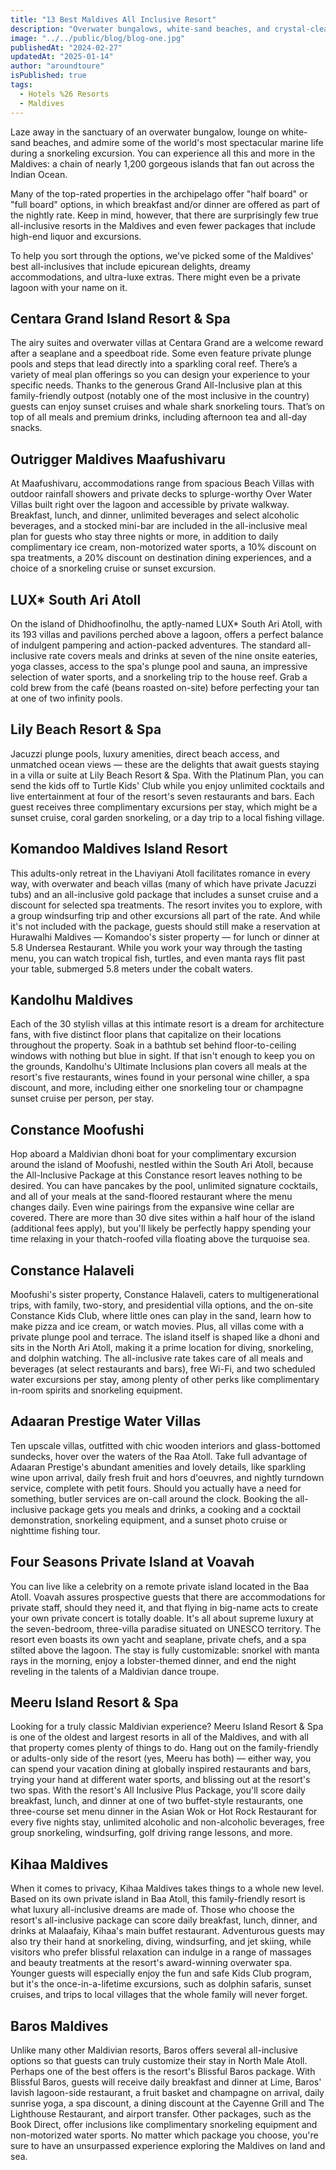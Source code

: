 ```yaml
---
title: "13 Best Maldives All Inclusive Resort"
description: "Overwater bungalows, white-sand beaches, and crystal-clear lagoons are even better with a no-hassle all-inclusive package."
image: "../../public/blog/blog-one.jpg"
publishedAt: "2024-02-27"
updatedAt: "2025-01-14"
author: "aroundtoure"
isPublished: true
tags:
  - Hotels %26 Resorts
  - Maldives
---
```


Laze away in the sanctuary of an overwater bungalow, lounge on white-sand beaches, and admire some of the world's most spectacular marine life during a snorkeling excursion. You can experience all this and more in the Maldives: a chain of nearly 1,200 gorgeous islands that fan out across the Indian Ocean.

Many of the top-rated properties in the archipelago offer "half board" or "full board" options, in which breakfast and/or dinner are offered as part of the nightly rate. Keep in mind, however, that there are surprisingly few true all-inclusive resorts in the Maldives and even fewer packages that include high-end liquor and excursions.

To help you sort through the options, we've picked some of the Maldives' best all-inclusives that include epicurean delights, dreamy accommodations, and ultra-luxe extras. There might even be a private lagoon with your name on it.

## Centara Grand Island Resort & Spa

The airy suites and overwater villas at Centara Grand are a welcome reward after a seaplane and a speedboat ride. Some even feature private plunge pools and steps that lead directly into a sparkling coral reef. There’s a variety of meal plan offerings so you can design your experience to your specific needs. Thanks to the generous Grand All-Inclusive plan at this family-friendly outpost (notably one of the most inclusive in the country) guests can enjoy sunset cruises and whale shark snorkeling tours. That’s on top of all meals and premium drinks, including afternoon tea and all-day snacks.

## Outrigger Maldives Maafushivaru

At Maafushivaru, accommodations range from spacious Beach Villas with outdoor rainfall showers and private decks to splurge-worthy Over Water Villas built right over the lagoon and accessible by private walkway. Breakfast, lunch, and dinner, unlimited beverages and select alcoholic beverages, and a stocked mini-bar are included in the all-inclusive meal plan for guests who stay three nights or more, in addition to daily complimentary ice cream, non-motorized water sports, a 10% discount on spa treatments, a 20% discount on destination dining experiences, and a choice of a snorkeling cruise or sunset excursion.

## LUX\* South Ari Atoll

On the island of Dhidhoofinolhu, the aptly-named LUX\* South Ari Atoll, with its 193 villas and pavilions perched above a lagoon, offers a perfect balance of indulgent pampering and action-packed adventures. The standard all-inclusive rate covers meals and drinks at seven of the nine onsite eateries, yoga classes, access to the spa's plunge pool and sauna, an impressive selection of water sports, and a snorkeling trip to the house reef. Grab a cold brew from the café (beans roasted on-site) before perfecting your tan at one of two infinity pools.

## Lily Beach Resort & Spa

Jacuzzi plunge pools, luxury amenities, direct beach access, and unmatched ocean views — these are the delights that await guests staying in a villa or suite at Lily Beach Resort & Spa. With the Platinum Plan, you can send the kids off to Turtle Kids' Club while you enjoy unlimited cocktails and live entertainment at four of the resort's seven restaurants and bars. Each guest receives three complimentary excursions per stay, which might be a sunset cruise, coral garden snorkeling, or a day trip to a local fishing village.

## Komandoo Maldives Island Resort

This adults-only retreat in the Lhaviyani Atoll facilitates romance in every way, with overwater and beach villas (many of which have private Jacuzzi tubs) and an all-inclusive gold package that includes a sunset cruise and a discount for selected spa treatments. The resort invites you to explore, with a group windsurfing trip and other excursions all part of the rate. And while it's not included with the package, guests should still make a reservation at Hurawalhi Maldives — Komandoo's sister property — for lunch or dinner at 5.8 Undersea Restaurant. While you work your way through the tasting menu, you can watch tropical fish, turtles, and even manta rays flit past your table, submerged 5.8 meters under the cobalt waters.

## Kandolhu Maldives

Each of the 30 stylish villas at this intimate resort is a dream for architecture fans, with five distinct floor plans that capitalize on their locations throughout the property. Soak in a bathtub set behind floor-to-ceiling windows with nothing but blue in sight. If that isn't enough to keep you on the grounds, Kandolhu's Ultimate Inclusions plan covers all meals at the resort's five restaurants, wines found in your personal wine chiller, a spa discount, and more, including either one snorkeling tour or champagne sunset cruise per person, per stay.

## Constance Moofushi

Hop aboard a Maldivian dhoni boat for your complimentary excursion around the island of Moofushi, nestled within the South Ari Atoll, because the All-Inclusive Package at this Constance resort leaves nothing to be desired. You can have pancakes by the pool, unlimited signature cocktails, and all of your meals at the sand-floored restaurant where the menu changes daily. Even wine pairings from the expansive wine cellar are covered. There are more than 30 dive sites within a half hour of the island (additional fees apply), but you'll likely be perfectly happy spending your time relaxing in your thatch-roofed villa floating above the turquoise sea.

## Constance Halaveli

Moofushi's sister property, Constance Halaveli, caters to multigenerational trips, with family, two-story, and presidential villa options, and the on-site Constance Kids Club, where little ones can play in the sand, learn how to make pizza and ice cream, or watch movies. Plus, all villas come with a private plunge pool and terrace. The island itself is shaped like a dhoni and sits in the North Ari Atoll, making it a prime location for diving, snorkeling, and dolphin watching. The all-inclusive rate takes care of all meals and beverages (at select restaurants and bars), free Wi-Fi, and two scheduled water excursions per stay, among plenty of other perks like complimentary in-room spirits and snorkeling equipment.

## Adaaran Prestige Water Villas

Ten upscale villas, outfitted with chic wooden interiors and glass-bottomed sundecks, hover over the waters of the Raa Atoll. Take full advantage of Adaaran Prestige's abundant amenities and lovely details, like sparkling wine upon arrival, daily fresh fruit and hors d'oeuvres, and nightly turndown service, complete with petit fours. Should you actually have a need for something, butler services are on-call around the clock. Booking the all-inclusive package gets you meals and drinks, a cooking and a cocktail demonstration, snorkeling equipment, and a sunset photo cruise or nighttime fishing tour.

## Four Seasons Private Island at Voavah

You can live like a celebrity on a remote private island located in the Baa Atoll. Voavah assures prospective guests that there are accommodations for private staff, should they need it, and that flying in big-name acts to create your own private concert is totally doable. It's all about supreme luxury at the seven-bedroom, three-villa paradise situated on UNESCO territory. The resort even boasts its own yacht and seaplane, private chefs, and a spa stilted above the lagoon. The stay is fully customizable: snorkel with manta rays in the morning, enjoy a lobster-themed dinner, and end the night reveling in the talents of a Maldivian dance troupe.

## Meeru Island Resort & Spa

Looking for a truly classic Maldivian experience? Meeru Island Resort & Spa is one of the oldest and largest resorts in all of the Maldives, and with all that property comes plenty of things to do. Hang out on the family-friendly or adults-only side of the resort (yes, Meeru has both) — either way, you can spend your vacation dining at globally inspired restaurants and bars, trying your hand at different water sports, and blissing out at the resort's two spas. With the resort's All Inclusive Plus Package, you'll score daily breakfast, lunch, and dinner at one of two buffet-style restaurants, one three-course set menu dinner in the Asian Wok or Hot Rock Restaurant for every five nights stay, unlimited alcoholic and non-alcoholic beverages, free group snorkeling, windsurfing, golf driving range lessons, and more.

## Kihaa Maldives

When it comes to privacy, Kihaa Maldives takes things to a whole new level. Based on its own private island in Baa Atoll, this family-friendly resort is what luxury all-inclusive dreams are made of. Those who choose the resort's all-inclusive package can score daily breakfast, lunch, dinner, and drinks at Malaafaiy, Kihaa's main buffet restaurant. Adventurous guests may also try their hand at snorkeling, diving, windsurfing, and jet skiing, while visitors who prefer blissful relaxation can indulge in a range of massages and beauty treatments at the resort's award-winning overwater spa. Younger guests will especially enjoy the fun and safe Kids Club program, but it's the once-in-a-lifetime excursions, such as dolphin safaris, sunset cruises, and trips to local villages that the whole family will never forget.

## Baros Maldives

Unlike many other Maldivian resorts, Baros offers several all-inclusive options so that guests can truly customize their stay in North Male Atoll. Perhaps one of the best offers is the resort's Blissful Baros package. With Blissful Baros, guests will receive daily breakfast and dinner at Lime, Baros' lavish lagoon-side restaurant, a fruit basket and champagne on arrival, daily sunrise yoga, a spa discount, a dining discount at the Cayenne Grill and The Lighthouse Restaurant, and airport transfer. Other packages, such as the Book Direct, offer inclusions like complimentary snorkeling equipment and non-motorized water sports. No matter which package you choose, you're sure to have an unsurpassed experience exploring the Maldives on land and sea.
